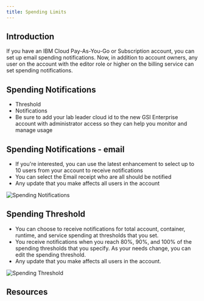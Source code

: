 ```yaml
---
title: Spending Limits
---
```



<PageDescription>


</PageDescription>

## Introduction
If you have an IBM Cloud Pay-As-You-Go or Subscription account, you can set up email spending notifications. Now, in addition to account owners, any user on the account with the editor role or higher on the billing service can set spending notifications.


## Spending Notifications

 - Threshold
 - Notifications
 - Be sure to add your lab leader cloud id to the new GSI Enterprise account with administrator access so they can help you monitor and manage usage

## Spending Notifications - email

 - If you're interested, you can use the latest enhancement to select up to 10 users from your account to receive notifications
 - You can select the Email receipt who are all should be notified
 - Any update that you make affects all users in the account

![Spending Notifications](images/Notifications.png)

## Spending Threshold

 - You can choose to receive notifications for total account, container, runtime, and service spending at thresholds that you set. 
 - You receive notifications when you reach 80%, 90%, and 100% of the spending thresholds that you specify. As your needs change, you can edit the spending threshold. 
 - Any update that you make affects all users in the account.

![Spending Threshold](images/Threshold.png)

## Resources
